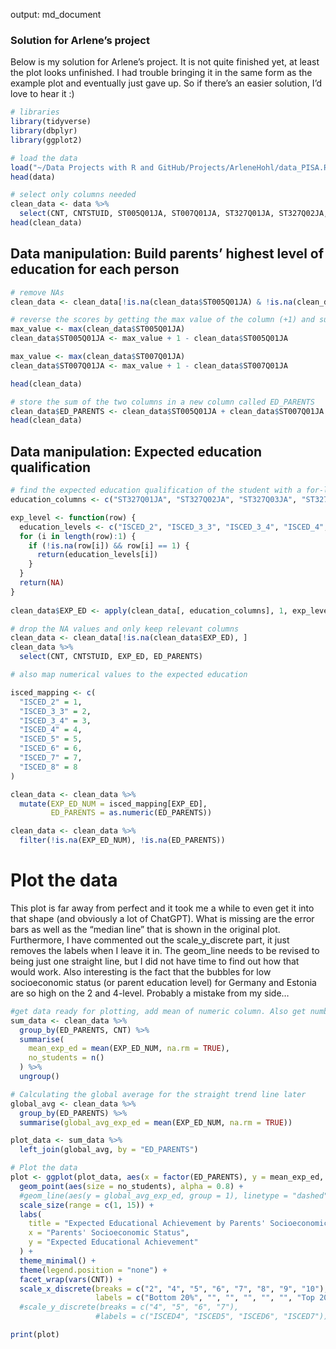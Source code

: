 output: md_document

### Solution for Arlene's project

Below is my solution for Arlene's project. It is not quite finished yet, at least the plot looks unfinished. I had trouble bringing it in the same form as the example plot and eventually just gave up. So if there's an easier solution, I'd love to hear it :)

```r
# libraries
library(tidyverse)
library(dbplyr)
library(ggplot2)

# load the data
load("~/Data Projects with R and GitHub/Projects/ArleneHohl/data_PISA.Rdata")
head(data)

# select only columns needed
clean_data <- data %>%
  select(CNT, CNTSTUID, ST005Q01JA, ST007Q01JA, ST327Q01JA, ST327Q02JA, ST327Q03JA, ST327Q04JA, ST327Q05JA, ST327Q06JA, ST327Q07JA, ST327Q08JA) 
head(clean_data)
```

## Data manipulation: Build parents' highest level of education for each person

```r
# remove NAs 
clean_data <- clean_data[!is.na(clean_data$ST005Q01JA) & !is.na(clean_data$ST007Q01JA), ]

# reverse the scores by getting the max value of the column (+1) and subtracting the actual value
max_value <- max(clean_data$ST005Q01JA)
clean_data$ST005Q01JA <- max_value + 1 - clean_data$ST005Q01JA

max_value <- max(clean_data$ST007Q01JA)
clean_data$ST007Q01JA <- max_value + 1 - clean_data$ST007Q01JA

head(clean_data)
````
```r
# store the sum of the two columns in a new column called ED_PARENTS
clean_data$ED_PARENTS <- clean_data$ST005Q01JA + clean_data$ST007Q01JA
head(clean_data)
````

## Data manipulation: Expected education qualification

```r
# find the expected education qualification of the student with a for-loop
education_columns <- c("ST327Q01JA", "ST327Q02JA", "ST327Q03JA", "ST327Q04JA", "ST327Q05JA", "ST327Q06JA", "ST327Q07JA", "ST327Q08JA")

exp_level <- function(row) {
  education_levels <- c("ISCED_2", "ISCED_3_3", "ISCED_3_4", "ISCED_4", "ISCED_5", "ISCED_6", "ISCED_7", "ISCED_8")
  for (i in length(row):1) {
    if (!is.na(row[i]) && row[i] == 1) {
      return(education_levels[i])
    }
  }
  return(NA) 
}
    
clean_data$EXP_ED <- apply(clean_data[, education_columns], 1, exp_level)

# drop the NA values and only keep relevant columns
clean_data <- clean_data[!is.na(clean_data$EXP_ED), ]
clean_data %>%
  select(CNT, CNTSTUID, EXP_ED, ED_PARENTS) 

# also map numerical values to the expected education

isced_mapping <- c(
  "ISCED_2" = 1,
  "ISCED_3_3" = 2,
  "ISCED_3_4" = 3,
  "ISCED_4" = 4,
  "ISCED_5" = 5,
  "ISCED_6" = 6,
  "ISCED_7" = 7,
  "ISCED_8" = 8
)

clean_data <- clean_data %>%
  mutate(EXP_ED_NUM = isced_mapping[EXP_ED],
         ED_PARENTS = as.numeric(ED_PARENTS))

clean_data <- clean_data %>%
  filter(!is.na(EXP_ED_NUM), !is.na(ED_PARENTS))
````

# Plot the data

This plot is far away from perfect and it took me a while to even get it into that shape (and obviously a lot of ChatGPT). What is missing are the error bars as well as the "median
line" that is shown in the original plot. Furthermore, I have commented out the scale_y_discrete part, it just removes the labels when I leave it in. 
The geom_line needs to be revised to being just one straight line, but I did not have time to find out how that would work. 
Also interesting is the fact that the bubbles for low socioeconomic status (or parent education level) for Germany and Estonia are so high on the 2 and 4-level. Probably a mistake from my side... 

```r

#get data ready for plotting, add mean of numeric column. Also get number of students for the bubble plot later
sum_data <- clean_data %>%
  group_by(ED_PARENTS, CNT) %>%
  summarise(
    mean_exp_ed = mean(EXP_ED_NUM, na.rm = TRUE),
    no_students = n()
  ) %>%
  ungroup()

# Calculating the global average for the straight trend line later
global_avg <- clean_data %>%
  group_by(ED_PARENTS) %>%
  summarise(global_avg_exp_ed = mean(EXP_ED_NUM, na.rm = TRUE))

plot_data <- sum_data %>%
  left_join(global_avg, by = "ED_PARENTS")

# Plot the data
plot <- ggplot(plot_data, aes(x = factor(ED_PARENTS), y = mean_exp_ed, color = CNT)) +
  geom_point(aes(size = no_students), alpha = 0.8) + 
  #geom_line(aes(y = global_avg_exp_ed, group = 1), linetype = "dashed", color = "grey") +
  scale_size(range = c(1, 15)) +
  labs(
    title = "Expected Educational Achievement by Parents' Socioeconomic Status",
    x = "Parents' Socioeconomic Status",
    y = "Expected Educational Achievement"
  ) +
  theme_minimal() +
  theme(legend.position = "none") +
  facet_wrap(vars(CNT)) +
  scale_x_discrete(breaks = c("2", "4", "5", "6", "7", "8", "9", "10"),
                   labels = c("Bottom 20%", "", "", "", "", "", "Top 20%", ""))
  #scale_y_discrete(breaks = c("4", "5", "6", "7"),
                   #labels = c("ISCED4", "ISCED5", "ISCED6", "ISCED7"))

print(plot)

````
